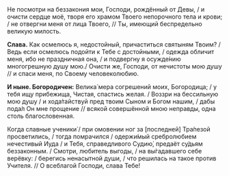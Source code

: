 <If condition={!props.greatLent}>
  Не посмотри на беззакония мои, Господи, рождённый от Девы, / и очисти сердце моё, творя его храмом Твоего непорочного тела и крови; / не отвергни меня от лица Твоего, // Ты, имеющий беспредельно великую милость.

**Слава.** Как осмелюсь я, недостойный, причаститься святыням Твоим? / Ведь если осмелюсь подойти к Тебе с достойными, / одежда обличит меня, ибо не праздничная она, / и подвергну я осужде́нию многогрешную душу мою./ Очисти же, Господи, от нечистоты мою душу // и спаси меня, по Своему человеколюбию.

**И ныне. Богородичен:** Велика́ мера согрешений моих, Богородица; / у тебя ищу прибежища, Чистая, спастись желая. / Воззри на бессильную мою душу / и хода́тайствуй пред твоим Сыном и Богом нашим, / дабы пода́л Он мне прощение // всякой совершённой мною неправды, одна столь благословенная.

</If>

<If condition={props.greatLent}>
    Когда славные ученики́ / при омовении ног за <R>[</R>последней<R>]</R> Тра́пезой просветились, / тогда помрачился /
    одержи́мый сребролюбием нечестивый Иуда / и Тебя, справедливого Судию́, предаёт су́дьям беззаконным. / Смотри, любитель
    выгоды, / на вы́гадавшего себе верёвку: / берегись ненасытной души, / что решилась на такое против Учителя. // О
    всеблагой Господи, слава Тебе!
</If>
